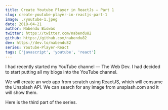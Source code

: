 ```yaml
---
title: Create Youtube Player in ReactJs — Part 1
slug: create-youtube-player-in-reactjs-part-1
image: ./youtube-1.jpeg
date: 2018-04-21
author: Nabendu Biswas
twitter: https://twitter.com/nabendu82
github: https://github.com/nabendu82
dev: https://dev.to/nabendu82
series: Youtube-Player-React
tags: ['javascript', 'youtube', 'react']
---
```


I had recently started my YouTube channel — The Web Dev. I had decided to start putting all my blogs into the YouTube channel.

We will create an web app from scratch using ReactJS, which will consume the Unsplash API. We can search for any image from unsplash.com and it will show them.

Here is the third part of the series.